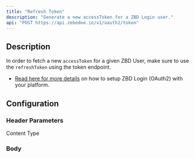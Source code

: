```yaml
---
title: "Refresh Token"
description: "Generate a new accessToken for a ZBD Login user."
api: "POST https://api.zebedee.io/v1/oauth2/token"
---
```


## Description

In order to fetch a new `accessToken` for a given ZBD User, make sure to use the `refreshToken` using the token endpoint.

- [Read here for more details](/docs/zbd-login/introduction) on how to setup ZBD Login (OAuth2) with your platform.

## Configuration

### Header Parameters

<ParamField initialValue="application/json" header="Content-Type" type="string">
  Content Type
</ParamField>

### Body

<ParamField required body="client_id" type="string" />
<ParamField required body="client_secret" type="string" />
<ParamField required body="grant_type" type="string" />
<ParamField required body="redirect_uri" type="string" />
<ParamField required body="refresh_token" type="string" />


